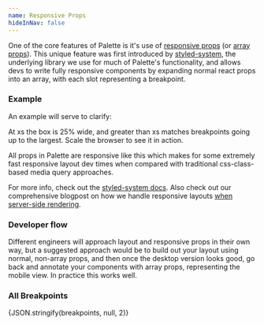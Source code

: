 ```yaml
---
name: Responsive Props
hideInNav: false
---
```


One of the core features of Palette is it's use of
[responsive props](https://styled-system.com/responsive-styles/) (or
[array props](https://styled-system.com/guides/array-props/)). This unique
feature was first introduced by [styled-system](https://styled-system.com/), the
underlying library we use for much of Palette's functionality, and allows devs
to write fully responsive components by expanding normal react props into an
array, with each slot representing a breakpoint.

### Example

An example will serve to clarify:

<Playground>
  <BorderBox width={["25%", "50%", "75%", "100%"]}>
    <Text variant={["xl", "lg", "md", "sm"]}>
      At xs the box is 25% wide, and greater than xs matches breakpoints going
      up to the largest. Scale the browser to see it in action.
    </Text>
  </BorderBox>
</Playground>

All props in Palette are responsive like this which makes for some extremely
fast responsive layout dev times when compared with traditional css-class-based
media query approaches.

For more info, check out the
[styled-system docs](https://styled-system.com/guides/array-props/). Also check 
out our comprehensive blogpost on how we handle responsive layouts [when 
server-side rendering](https://artsy.github.io/blog/2019/05/24/server-rendering-responsively/). 

### Developer flow

Different engineers will approach layout and responsive props in their own way,
but a suggested approach would be to build out your layout using normal,
non-array props, and then once the desktop version looks good, go back and
annotate your components with array props, representing the mobile view. In
practice this works well.

### All Breakpoints

<Box as="pre" mb={4}>
  {JSON.stringify(breakpoints, null, 2)}
</Box>
